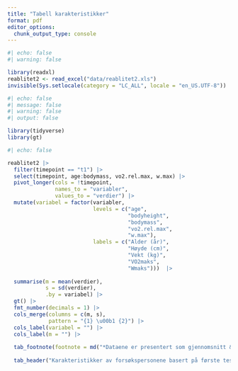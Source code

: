 ```yaml
---
title: "Tabell karakteristikker"
format: pdf 
editor_options: 
  chunk_output_type: console
---
```

```r
#| echo: false 
#| warning: false

library(readxl) 
reablitet2 <- read_excel("data/reablitet2.xls") 
invisible(Sys.setlocale(category = "LC_ALL", locale = "en_US.UTF-8"))
```


```r
#| echo: false 
#| message: false 
#| warning: false 
#| output: false

library(tidyverse) 
library(gt)
```




```r
#| echo: false 

reablitet2 |> 
  filter(timepoint == "t1") |> 
  select(timepoint, age:bodymass, vo2.rel.max, w.max) |> 
  pivot_longer(cols = !timepoint,
               names_to = "variabler", 
               values_to = "verdier") |> 
  mutate(variabel = factor(variabler, 
                           levels = c("age", 
                                      "bodyheight", 
                                      "bodymass", 
                                      "vo2.rel.max", 
                                      "w.max"), 
                           labels = c("Alder (år)", 
                                      "Høyde (cm)", 
                                      "Vekt (kg)", 
                                      "VO2maks", 
                                      "Wmaks")))  |> 
  
  summarise(m = mean(verdier), 
            s = sd(verdier), 
            .by = variabel) |> 
  gt() |> 
  fmt_number(decimals = 1) |> 
  cols_merge(columns = c(m, s), 
             pattern = "{1} \u00b1 {2}") |> 
  cols_label(variabel = "") |> 
  cols_label(m = "") |> 
  
  tab_footnote(footnote = md("*Dataene er presentert som gjennomsnitt &plusmn; standardavvik.*")) |> 
  
  tab_header("Karakteristikker av forsøkspersonene basert på første test") 



```






